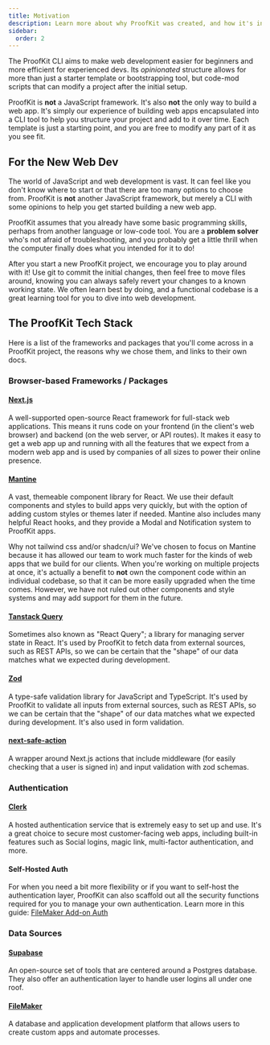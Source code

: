 ```yaml
---
title: Motivation
description: Learn more about why ProofKit was created, and how it's intended to help you.
sidebar:
  order: 2
---
```



The ProofKit CLI aims to make web development easier for beginners and more efficient for experienced devs. Its _opinionated_ structure allows for more than just a starter template or bootstrapping tool, but code-mod scripts that can modify a project after the initial setup.

ProofKit is **not** a JavaScript framework. It's also **not** the only way to build a web app. It's simply our experience of building web apps encapsulated into a CLI tool to help you structure your project and add to it over time. Each template is just a starting point, and you are free to modify any part of it as you see fit.

## For the New Web Dev

The world of JavaScript and web development is vast. It can feel like you don't know where to start or that there are too many options to choose from. ProofKit is **not** another JavaScript framework, but merely a CLI with some opinions to help you get started building a new web app.

ProofKit assumes that you already have some basic programming skills, perhaps from another language or low-code tool. You are a **problem solver** who's not afraid of troubleshooting, and you probably get a little thrill when the computer finally does what you intended for it to do!

After you start a new ProofKit project, we encourage you to play around with it! Use git to commit the initial changes, then feel free to move files around, knowing you can always safely revert your changes to a known working state. We often learn best by doing, and a functional codebase is a great learning tool for you to dive into web development.

<Card
  href="/docs/cli/guides/resources"
  title="Learning Resources"
  description="A list of subjects and tutorials to guide your web development journey."
/>

## The ProofKit Tech Stack

Here is a list of the frameworks and packages that you'll come across in a ProofKit project, the reasons why we chose them, and links to their own docs.

### Browser-based Frameworks / Packages

#### [Next.js](https://nextjs.org/docs)

A well-supported open-source React framework for full-stack web applications. This means it runs code on your frontend (in the client's web browser) and backend (on the web server, or API routes). It makes it easy to get a web app up and running with all the features that we expect from a modern web app and is used by companies of all sizes to power their online presence.

#### [Mantine](https://mantine.dev/)

A vast, themeable component library for React. We use their default components and styles to build apps very quickly, but with the option of adding custom styles or themes later if needed. Mantine also includes many helpful React hooks, and they provide a Modal and Notification system to ProofKit apps.

Why not tailwind css and/or shadcn/ui? We've chosen to focus on Mantine because it has allowed our team to work much faster for the kinds of web apps that we build for our clients. When you're working on multiple projects at once, it's actually a benefit to **not** own the component code within an individual codebase, so that it can be more easily upgraded when the time comes. However, we have not ruled out other components and style systems and may add support for them in the future.

#### [Tanstack Query](https://tanstack.com/query)

Sometimes also known as "React Query"; a library for managing server state in React. It's used by ProofKit to fetch data from external sources, such as REST APIs, so we can be certain that the "shape" of our data matches what we expected during development.

#### [Zod](https://zod.dev/)

A type-safe validation library for JavaScript and TypeScript. It's used by ProofKit to validate all inputs from external sources, such as REST APIs, so we can be certain that the "shape" of our data matches what we expected during development. It's also used in form validation.

#### [next-safe-action](https://next-safe-action.dev/docs/getting-started)

A wrapper around Next.js actions that include middleware (for easily checking that a user is signed in) and input validation with zod schemas.

### Authentication

#### [Clerk](https://clerk.com/)

A hosted authentication service that is extremely easy to set up and use. It's a great choice to secure most customer-facing web apps, including built-in features such as Social logins, magic link, multi-factor authentication, and more.

#### Self-Hosted Auth

For when you need a bit more flexibility or if you want to self-host the authentication layer, ProofKit can also scaffold out all the security functions required for you to manage your own authentication. Learn more in this guide: [FileMaker Add-on Auth](/docs/cli/guides/auth/add-on)


### Data Sources

#### [Supabase](https://supabase.com/)

An open-source set of tools that are centered around a Postgres database. They also offer an authentication layer to handle user logins all under one roof.

#### [FileMaker](https://www.claris.com/)

A database and application development platform that allows users to create custom apps and automate processes.
